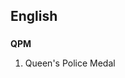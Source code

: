 ==English==

==={{initialism}}===
'''QPM'''

# {{British}} Queen's Police Medal
{{count page|[[Wiktionary:Page count]]}}